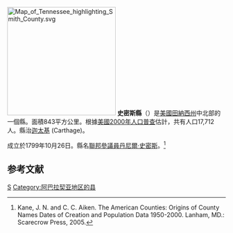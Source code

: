 {{noteTA
|T=zh-hans:史密斯县 (田纳西州);zh-hk:史密斯縣 (田納西州);zh-tw:史密斯郡 (田納西州);
}}

{{Otheruses|史密斯縣|subject=美國田納西州的一個縣|other=同名的縣}}
[[File:Map_of_Tennessee_highlighting_Smith_County.svg|250px]]
'''史密斯縣'''（{{lang-en|Smith County}}）是[[美國|美國]][[田納西州|田納西州]]中北部的一個縣。面積843平方公里。根據[[美國2000年人口普查|美國2000年人口普查]]估計，共有人口17,712人。縣治[[迦太基_(田納西州)|迦太基]] (Carthage)。

成立於1799年10月26日。縣名[[美國參議院|聯邦參議員]][[丹尼爾·史密斯|丹尼爾·史密斯]]。<ref>Kane, J. N. and C. C. Aiken. The American Counties: Origins of County Names Dates of Creation and Population Data 1950-2000. Lanham, MD.: Scarecrow Press, 2005. </ref>

==参考文献==
{{reflist}}

[[Category:田納西州行政區劃|S]]
[[Category:阿巴拉契亚地区的县|Category:阿巴拉契亚地区的县]]